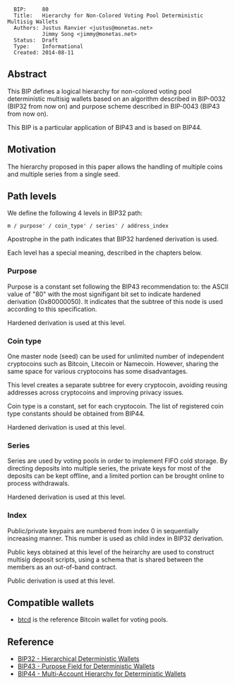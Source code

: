 <pre>
  BIP:     80
  Title:   Hierarchy for Non-Colored Voting Pool Deterministic Multisig Wallets
  Authors: Justus Ranvier <justus@monetas.net>
           Jimmy Song <jimmy@monetas.net>
  Status:  Draft
  Type:    Informational
  Created: 2014-08-11
</pre>

==Abstract==

This BIP defines a logical hierarchy for non-colored voting pool deterministic multisig wallets based on an algorithm described in BIP-0032 (BIP32 from now on) and purpose scheme described in BIP-0043 (BIP43 from now on).

This BIP is a particular application of BIP43 and is based on BIP44.

==Motivation==

The hierarchy proposed in this paper allows the handling of multiple coins and multiple series from a single seed.

==Path levels==

We define the following 4 levels in BIP32 path:

<pre>
m / purpose' / coin_type' / series' / address_index
</pre>

Apostrophe in the path indicates that BIP32 hardened derivation is used.

Each level has a special meaning, described in the chapters below.

===Purpose===

Purpose is a constant set following the BIP43 recommendation to: the ASCII value of "80" with the most signifigant bit set to indicate hardened derivation (0x80000050). It indicates that the subtree of this node is used according to this specification.

Hardened derivation is used at this level.

===Coin type===

One master node (seed) can be used for unlimited number of independent cryptocoins such as Bitcoin, Litecoin or Namecoin. However, sharing the same space for various cryptocoins has some disadvantages.

This level creates a separate subtree for every cryptocoin, avoiding reusing addresses across cryptocoins and improving privacy issues.

Coin type is a constant, set for each cryptocoin. The list of registered coin type constants should be obtained from BIP44.

Hardened derivation is used at this level.

===Series===

Series are used by voting pools in order to implement FIFO cold storage. By directing deposits into multiple series, the private keys for most of the deposits can be kept offline, and a limited portion can be brought online to process withdrawals.

Hardened derivation is used at this level.

===Index===

Public/private keypairs are numbered from index 0 in sequentially increasing manner. This number is used as child index in BIP32 derivation.

Public keys obtained at this level of the heirarchy are used to construct multisig deposit scripts, using a schema that is shared between the members as an out-of-band contract.

Public derivation is used at this level.

==Compatible wallets==

* [[https://github.com/conformal/btcd|btcd]] is the reference Bitcoin wallet for voting pools.

==Reference==

* [[bip-0032.mediawiki|BIP32 - Hierarchical Deterministic Wallets]]
* [[bip-0043.mediawiki|BIP43 - Purpose Field for Deterministic Wallets]]
* [[bip-0044.mediawiki|BIP44 - Multi-Account Hierarchy for Deterministic Wallets]]
